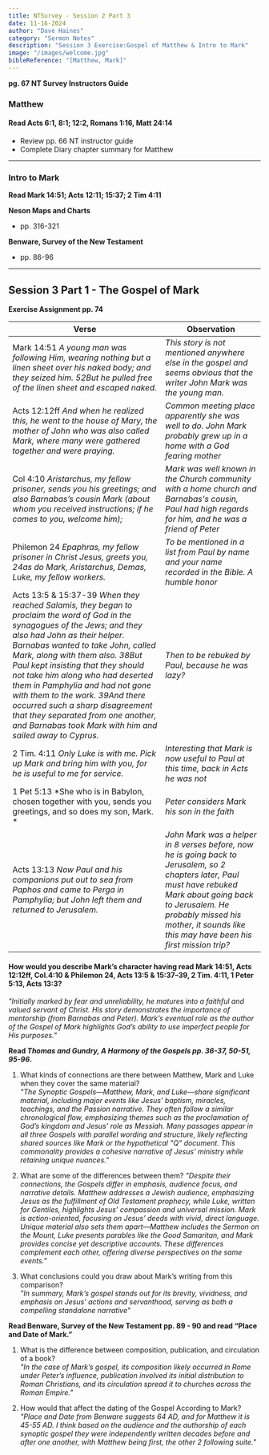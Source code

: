 ```yaml
---
title: NTSurvey - Session 2 Part 3
date: 11-16-2024
author: "Dave Haines"
category: "Sermon Notes"
description: "Session 3 Exercise:Gospel of Matthew & Intro to Mark"
image: "/images/welcome.jpg"
bibleReference: "[Matthew, Mark]"
---
```


**pg. 67 NT Survey Instructors Guide**  

### Matthew

#### Read Acts 6:1, 8:1; 12:2, Romans 1:16, Matt 24:14
- Review pp. 66 NT instructor guide
- Complete Diary chapter summary for Matthew

---

### Intro to Mark

**Read Mark 14:51; Acts 12:11; 15:37; 2 Tim 4:11**

**Neson Maps and Charts**
- pp. 316-321

**Benware, Survey of the New Testament**
- pp. 86-96

---

## Session 3 Part 1 - The Gospel of Mark
**Exercise Assignment pp. 74**

| Verse | Observation |
| ------ | ---------| 
| Mark 14:51 *A young man was following Him, wearing nothing but a linen sheet over his naked body; and they seized him. 52But he pulled free of the linen sheet and escaped naked.* | *This story is not mentioned anywhere else in the gospel and seems obvious that the writer John Mark was the young man.* |
| Acts 12:12ff *And when he realized this, he went to the house of Mary, the mother of John who was also called Mark, where many were gathered together and were praying.* | *Common meeting place apparently she was well to do.  John Mark probably grew up in a home with a God fearing mother* |
| Col 4:10 *Aristarchus, my fellow prisoner, sends you his greetings; and also Barnabas’s cousin Mark (about whom you received instructions; if he comes to you, welcome him);* | *Mark was well known in the Church community with a home church and Barnabas's cousin, Paul had high regards for him, and he was a friend of Peter* |
| Philemon 24 *Epaphras, my fellow prisoner in Christ Jesus, greets you, 24as do Mark, Aristarchus, Demas, Luke, my fellow workers.* | *To be mentioned in a list from Paul by name and your name recorded in the Bible. A humble honor* |
| Acts 13:5 & 15:37-39 *When they reached Salamis, they began to proclaim the word of God in the synagogues of the Jews; and they also had John as their helper.* *Barnabas wanted to take John, called Mark, along with them also. 38But Paul kept insisting that they should not take him along who had deserted them in Pamphylia and had not gone with them to the work. 39And there occurred such a sharp disagreement that they separated from one another, and Barnabas took Mark with him and sailed away to Cyprus.* | *Then to be rebuked by Paul, because he was lazy?* |
| 2 Tim. 4:11 *Only Luke is with me. Pick up Mark and bring him with you, for he is useful to me for service.* | *Interesting that Mark is now useful to Paul at this time, back in Acts he was not* |
| 1 Pet 5:13 *She who is in Babylon, chosen together with you, sends you greetings, and so does my son, Mark. * | *Peter considers Mark his son in the faith* |
| Acts 13:13 *Now Paul and his companions put out to sea from Paphos and came to Perga in Pamphylia; but John left them and returned to Jerusalem.* | *John Mark was a helper in 8 verses before, now he is going back to Jerusalem, so 2 chapters later, Paul must have rebuked Mark about going back to Jerusalem. He probably missed his mother, it sounds like this may have been his first mission trip?* |



#### How would you describe Mark’s character having read Mark 14:51, Acts 12:12ff, Col.4:10 & Philemon 24, Acts 13:5 & 15:37–39, 2 Tim. 4:11, 1 Peter 5:13, Acts 13:3?
*"Initially marked by fear and unreliability, he matures into a faithful and valued servant of Christ. His story demonstrates the importance of mentorship (from Barnabas and Peter). Mark’s eventual role as the author of the Gospel of Mark highlights God’s ability to use imperfect people for His purposes."*

**Read *Thomas and Gundry, A Harmony of the Gospels pp. 36-37, 50-51, 95-96*.**
1. What kinds of connections are there between Matthew, Mark and Luke when they cover the same material?  
*"The Synoptic Gospels—Matthew, Mark, and Luke—share significant material, including major events like Jesus’ baptism, miracles, teachings, and the Passion narrative. They often follow a similar chronological flow, emphasizing themes such as the proclamation of God’s kingdom and Jesus’ role as Messiah. Many passages appear in all three Gospels with parallel wording and structure, likely reflecting shared sources like Mark or the hypothetical "Q" document. This commonality provides a cohesive narrative of Jesus’ ministry while retaining unique nuances."*  

2. What are some of the differences between them?
*"Despite their connections, the Gospels differ in emphasis, audience focus, and narrative details. Matthew addresses a Jewish audience, emphasizing Jesus as the fulfillment of Old Testament prophecy, while Luke, written for Gentiles, highlights Jesus’ compassion and universal mission. Mark is action-oriented, focusing on Jesus’ deeds with vivid, direct language. Unique material also sets them apart—Matthew includes the Sermon on the Mount, Luke presents parables like the Good Samaritan, and Mark provides concise yet descriptive accounts. These differences complement each other, offering diverse perspectives on the same events."*

3. What conclusions could you draw about Mark’s writing from this comparison?  
*"In summary, Mark’s gospel stands out for its brevity, vividness, and emphasis on Jesus’ actions and servanthood, serving as both a compelling standalone narrative"*

**Read Benware, Survey of the New Testament pp. 89 - 90 and read “Place and Date of Mark.”**
1. What is the difference between composition, publication, and circulation of a book?  
*"In the case of Mark’s gospel, its composition likely occurred in Rome under Peter’s influence, publication involved its initial distribution to Roman Christians, and its circulation spread it to churches across the Roman Empire."*

2. How would that affect the dating of the Gospel According to Mark?
*"Place and Date from Benware suggests 64 AD, and for Matthew it is 45-55 AD. I think based on the audience and the authorship of each synoptic gospel they were independently written decades before and after one another, with Matthew being first, the other 2 following suite."*
